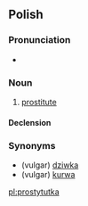 ==Polish==

===Pronunciation===
* {{IPA|[prɔstɨˈtutka]|lang=pl}}

===Noun===
{{infl|pl|noun|g=f}}

# [[prostitute]]

====Declension====
{{pl-decl-noun-ka|prostytut}}

===Synonyms===
* (vulgar) [[dziwka]]
* (vulgar) [[kurwa]]

[[pl:prostytutka]]